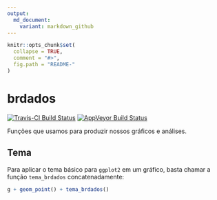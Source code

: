 ```yaml
---
output:
  md_document:
    variant: markdown_github
---
```


<!-- README.md is generated from README.Rmd. Please edit that file -->

```r
knitr::opts_chunk$set(
  collapse = TRUE,
  comment = "#>",
  fig.path = "README-"
)
```

# brdados

[![Travis-CI Build Status](https://travis-ci.org/meirelesff/genderBR.svg?branch=master)](https://travis-ci.org/brdados/brdados)
[![AppVeyor Build Status](https://ci.appveyor.com/api/projects/status/github/meirelesff/genderBR?branch=master&svg=true)](https://ci.appveyor.com/project/brdados/brdados)

Funções que usamos para produzir nossos gráficos e análises.

## Tema

Para aplicar o tema básico para `ggplot2` em um gráfico, basta chamar a função `tema_brdados` concatenadamente:

```r
g + geom_point() + tema_brdados()
```

